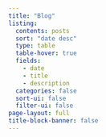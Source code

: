 ```yaml
---
title: "Blog"
listing:
  contents: posts
  sort: "date desc"
  type: table
  table-hover: true
  fields: 
    - date
    - title
    - description
  categories: false
  sort-ui: false
  filter-ui: false
page-layout: full
title-block-banner: false
---
```

